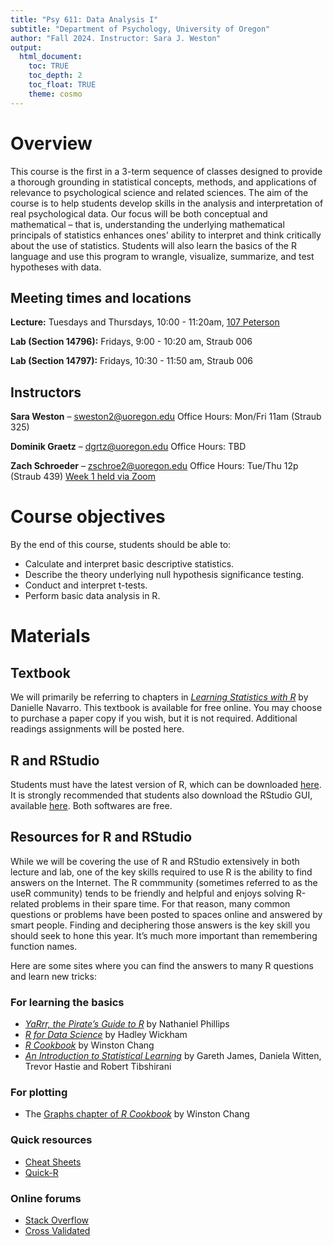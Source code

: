 ```yaml
---
title: "Psy 611: Data Analysis I"
subtitle: "Department of Psychology, University of Oregon"
author: "Fall 2024. Instructor: Sara J. Weston"
output: 
  html_document:
    toc: TRUE
    toc_depth: 2
    toc_float: TRUE
    theme: cosmo
---
```


# Overview

This course is the first in a 3-term sequence of classes designed to provide a
thorough grounding in statistical concepts, methods, and applications of relevance to psychological science and related sciences. The aim of the course is to help students develop skills in the analysis and interpretation of real psychological data. Our focus will be both conceptual and mathematical -- that is, understanding the underlying mathematical principals of statistics enhances ones' ability to interpret and think critically about the use of statistics. Students will also learn the basics of the R language and use this program to wrangle, visualize, summarize, and test hypotheses with data. 

## Meeting times and locations

**Lecture:** Tuesdays and Thursdays, 10:00 - 11:20am, [107 Peterson](https://map.uoregon.edu/) 

**Lab (Section 14796):** Fridays,
9:00 - 10:20 am, Straub 006 

**Lab (Section 14797):** Fridays, 10:30 - 11:50 am, Straub 006 


## Instructors

**Sara Weston** -- [sweston2@uoregon.edu](mailto:sweston2@uoregon.edu)
Office Hours: Mon/Fri 11am (Straub 325)

**Dominik Graetz** -- [dgrtz@uoregon.edu](mailto:dgrtz@uoregon.edu)
Office Hours: TBD

**Zach Schroeder** -- [zschroe2@uoregon.edu](mailto:zschroe2@uoregon.edu)
Office Hours: Tue/Thu 12p (Straub 439) [Week 1 held via Zoom](https://uoregon.zoom.us/j/97170375302?pwd=bKuFC2ck508rRtt3vGmlKGBTNTBJ0q.1)

# Course objectives

By the end of this course, students should be able to:

  * Calculate and interpret basic descriptive statistics.
  * Describe the theory underlying null hypothesis significance testing. 
  * Conduct and interpret t-tests.
  * Perform basic data analysis in R.

# Materials

## Textbook

We will primarily be referring to chapters in [_Learning Statistics with R_](https://learningstatisticswithr-bookdown.netlify.com/index.html) by Danielle Navarro. This textbook is available for free online. You may choose to purchase a paper copy if you wish, but it is not required. Additional readings assignments will be posted here. 

## R and RStudio

Students must have the latest version of R, which can be downloaded [here](https://ftp.osuosl.org/pub/cran/). It is strongly recommended that students also download the RStudio GUI, available [here](https://www.rstudio.com/products/rstudio/download/#download). Both softwares are free. 

## Resources for R and RStudio

While we will be covering the use of R and RStudio extensively in both lecture and lab, one of the key skills required to use R is the ability to find answers on the Internet. The R commmunity (sometimes referred to as the useR community) tends to be friendly and helpful and enjoys solving R-related problems in their spare time. For that reason, many common questions or problems have been posted to spaces online and answered by smart people. Finding and deciphering those answers is the key skill you should seek to hone this year. It's much more important than remembering function names. 

Here are some sites where you can find the answers to many R questions and learn new tricks:

### For learning the basics
 - [_YaRrr, the Pirate's Guide to R_](https://bookdown.org/ndphillips/YaRrr/) by Nathaniel Phillips
 - [_R for Data Science_](https://r4ds.had.co.nz/) by Hadley Wickham
 - [_R Cookbook_](http://www.cookbook-r.com/) by Winston Chang
 - [_An Introduction to Statistical Learning_](http://www-bcf.usc.edu/~gareth/ISL) by Gareth James, Daniela Witten, Trevor Hastie and Robert Tibshirani

### For plotting

  - The [Graphs chapter of _R Cookbook_](http://www.cookbook-r.com/Graphs/) by Winston Chang
  
### Quick resources

  - [Cheat Sheets](https://www.rstudio.com/resources/cheatsheets) 
  - [Quick-R](https://www.statmethods.net) 
  
### Online forums
  - [Stack Overflow](https://stackoverflow.com) \
  - [Cross Validated](https://stats.stackexchange.com)



